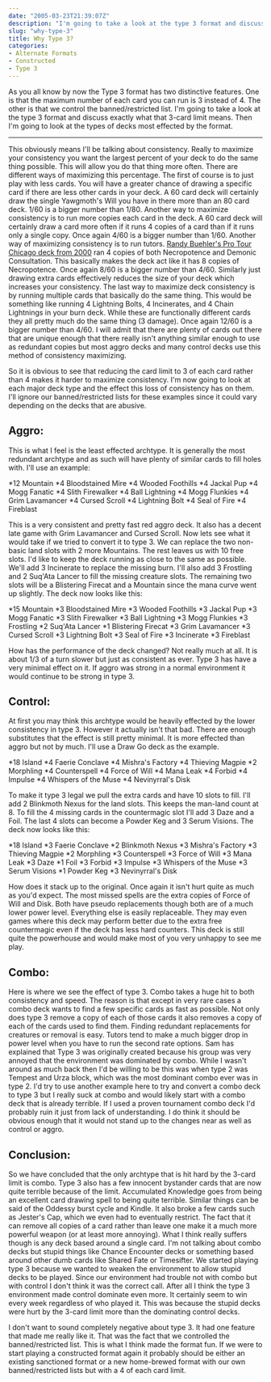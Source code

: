 ```yaml
---
date: "2005-03-23T21:39:07Z"
description: "I'm going to take a look at the type 3 format and discuss exactly what that 3-card limit means. Then I'm going to look at the types of decks most effected by the format."
slug: "why-type-3"
title: Why Type 3?
categories:
- Alternate Formats
- Constructed
- Type 3
---
```


As you all know by now the Type 3 format has two distinctive features.  One is that the maximum number of each card you can run is 3 instead of 4.  The other is that we control the banned/restricted list.  I'm going to take a look at the type 3 format and discuss exactly what that 3-card limit means.  Then I'm going to look at the types of decks most effected by the format.

<hr class="more"/>

This obviously means I'll be talking about consistency.  Really to maximize your consistency you want the largest percent of your deck to do the same thing possible.  This will allow you do that thing more often.  There are different ways of maximizing this percentage.  The first of course is to just play with less cards.  You will have a greater chance of drawing a specific card if there are less other cards in your deck.  A 60 card deck will certainly draw the single <Card>Yawgmoth's Will</Card> you have in there more than an 80 card deck.  1/60 is a bigger number than 1/80.  Another way to maximize consistency is to run more copies each card in the deck.  A 60 card deck will certainly draw a card more often if it runs 4 copies of a card than if it runs only a single copy.  Once again 4/60 is a bigger number than 1/60.  Another way of maximizing consistency is to run tutors.  [Randy Buehler's Pro Tour Chicago deck from 2000](http://www.germagic.de/nda/deck.php?id=68) ran 4 copies of both <Card>Necropotence</Card> and <Card>Demonic Consultation</Card>.  This basically makes the deck act like it has 8 copies of Necropotence.  Once again 8/60 is a bigger number than 4/60.  Similarly just drawing extra cards effectively reduces the size of your deck which increases your consistency.  The last way to maximize deck consistency is by running multiple cards that basically do the same thing.  This would be something like running 4 <Card card="Lightning Bolt">Lightning Bolts</Card>, 4 <Card card="Incinerate">Incinerates</Card>, and 4 <Card card="Chain Lightning">Chain Lightnings</Card> in your burn deck.  While these are functionally different cards they all pretty much do the same thing (3 damage).  Once again 12/60 is a bigger number than 4/60.  I will admit that there are plenty of cards out there that are unique enough that there really isn't anything similar enough to use as redundant copies but most aggro decks and many control decks use this method of consistency maximizing.

So it is obvious to see that reducing the card limit to 3 of each card rather than 4 makes it harder to maximize consistency.  I'm now going to look at each major deck type and the effect this loss of consistency has on them.  I'll ignore our banned/restricted lists for these examples since it could vary depending on the decks that are abusive.


## Aggro:


This is what I feel is the least effected archtype.  It is generally the most redundant archtype and as such will have plenty of similar cards to fill holes with.  I'll use an example:

<Deck title="Red Aggro">
<CardList title="Lands">
*12 Mountain
*4 Bloodstained Mire
*4 Wooded Foothills
</CardList>
<CardList title="Creatures">
*4 Jackal Pup
*4 Mogg Fanatic
*4 Slith Firewalker
*4 Ball Lightning
*4 Mogg Flunkies
*4 Grim Lavamancer
</CardList>
<CardList title="Spells">
*4 Cursed Scroll
*4 Lightning Bolt
*4 Seal of Fire
*4 Fireblast
</CardList>
</Deck>

This is a very consistent and pretty fast red aggro deck.  It also has a decent late game with <Card>Grim Lavamancer</Card> and <Card>Cursed Scroll</Card>.  Now lets see what it would take if we tried to convert it to type 3.  We can replace the two non-basic land slots with 2 more Mountains.  The rest leaves us with 10 free slots.  I'd like to keep the deck running as close to the same as possible.  We'll add 3 <Card>Incinerate</Card> to replace the missing burn.  I'll also add 3 <Card>Frostling</Card> and 2 <Card>Suq'Ata Lancer</Card> to fill the missing creature slots.  The remaining two slots will be a <Card>Blistering Firecat</Card> and a Mountain since the mana curve went up slightly.  The deck now looks like this:

<Deck title="Red Aggro">
<CardList title="Lands">
*15 Mountain
*3 Bloodstained Mire
*3 Wooded Foothills
</CardList>
<CardList title="Creatures">
*3 Jackal Pup
*3 Mogg Fanatic
*3 Slith Firewalker
*3 Ball Lightning
*3 Mogg Flunkies
*3 Frostling
*2 Suq'Ata Lancer
*1 Blistering Firecat
*3 Grim Lavamancer
</CardList>
<CardList title="Spells">
*3 Cursed Scroll
*3 Lightning Bolt
*3 Seal of Fire
*3 Incinerate
*3 Fireblast
</CardList>
</Deck>

How has the performance of the deck changed?  Not really much at all.  It is about 1/3 of a turn slower but just as consistent as ever.  Type 3 has have a very minimal effect on it.  If aggro was strong in a normal environment it would continue to be strong in type 3.


## Control:


At first you may think this archtype would be heavily effected by the lower consistency in type 3.  However it actually isn't that bad.  There are enough substitutes that the effect is still pretty minimal.  It is more effected than aggro but not by much.  I'll use a Draw Go deck as the example.

<Deck title="Mono Blue Control">
<CardList title="Lands">
*18 Island
*4 Faerie Conclave
*4 Mishra's Factory
</CardList>
<CardList title="Creatures">
*4 Thieving Magpie
*2 Morphling
</CardList>
<CardList title="Spells">
*4 Counterspell
*4 Force of Will
*4 Mana Leak
*4 Forbid
*4 Impulse
*4 Whispers of the Muse
*4 Nevinyrral's Disk
</CardList>
</Deck>

To make it type 3 legal we pull the extra cards and have 10 slots to fill.  I'll add 2 <Card>Blinkmoth Nexus</Card> for the land slots.  This keeps the man-land count at 8.  To fill the 4 missing cards in the countermagic slot I'll add 3 <Card>Daze</Card> and a <Card>Foil</Card>.  The last 4 slots can become a <Card>Powder Keg</Card> and 3 <Card>Serum Visions</Card>.  The deck now looks like this:

<Deck title="Mono Blue Control">
<CardList title="Lands">
*18 Island
*3 Faerie Conclave
*2 Blinkmoth Nexus
*3 Mishra's Factory
</CardList>
<CardList title="Creatures">
*3 Thieving Magpie
*2 Morphling
</CardList>
<CardList title="Spells">
*3 Counterspell
*3 Force of Will
*3 Mana Leak
*3 Daze
*1 Foil
*3 Forbid
*3 Impulse
*3 Whispers of the Muse
*3 Serum Visions
*1 Powder Keg
*3 Nevinyrral's Disk
</CardList>
</Deck>

How does it stack up to the original.  Once again it isn't hurt quite as much as you'd expect.  The most missed spells are the extra copies of <Card>Force of Will</Card> and <Card card="Nevinyrrals Disk">Disk</Card>.  Both have pseudo replacements though both are of a much lower power level.  Everything else is easily replaceable.  They may even games where this deck may perform better due to the extra free countermagic even if the deck has less hard counters.  This deck is still quite the powerhouse and would make most of you very unhappy to see me play.


## Combo:


Here is where we see the effect of type 3.  Combo takes a huge hit to both consistency and speed.  The reason is that except in very rare cases a combo deck wants to find a few specific cards as fast as possible.  Not only does type 3 remove a copy of each of those cards it also removes a copy of each of the cards used to find them.  Finding redundant replacements for creatures or removal is easy.  Tutors tend to make a much bigger drop in power level when you have to run the second rate options.  Sam has explained that Type 3 was originally created because his group was very annoyed that the environment was dominated by combo.  While I wasn't around as much back then I'd be willing to be this was when type 2 was Tempest and Urza block, which was the most dominant combo ever was in type 2.  I'd try to use another example here to try and convert a combo deck to type 3 but I really suck at combo and would likely start with a combo deck that is already terrible.  If I used a proven tournament combo deck I'd probably ruin it just from lack of understanding.  I do think it should be obvious enough that it would not stand up to the changes near as well as control or aggro.


## Conclusion:


So we have concluded that the only archtype that is hit hard by the 3-card limit is combo.  Type 3 also has a few innocent bystander cards that are now quite terrible because of the limit.  <Card>Accumulated Knowledge</Card> goes from being an excellent card drawing spell to being quite terrible.  Similar things can be said of the Oddessy burst cycle and <Card>Kindle</Card>.  It also broke a few cards such as <Card>Jester's Cap</Card>, which we even had to eventually restrict.  The fact that it can remove all copies of a card rather than leave one make it a much more powerful weapon (or at least more annoying).  What I think really suffers though is any deck based around a single card.  I'm not talking about combo decks but stupid things like <Card>Chance Encounter</Card> decks or something based around other dumb cards like <Card>Shared Fate</Card> or <Card>Timesifter</Card>.  We started playing type 3 because we wanted to weaken the environment to allow stupid decks to be played.  Since our environment had trouble not with combo but with control I don't think it was the correct call.  After all I think the type 3 environment made control dominate even more.  It certainly seem to win every week regardless of who played it.  This was because the stupid decks were hurt by the 3-card limit more than the dominating control decks.

I don't want to sound completely negative about type 3.  It had one feature that made me really like it.  That was the fact that we controlled the banned/restricted list.  This is what I think made the format fun.  If we were to start playing a constructed format again it probably should be either an existing sanctioned format or a new home-brewed format with our own banned/restricted lists but with a 4 of each card limit.
